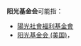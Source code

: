 '''阳光基金会'''可能指：
*[[陽光社會福利基金會|陽光社會福利基金會]]
*[[阳光基金会_(美国)|阳光基金会 (美国)]]，{{lang-en|Sunlight Foundation}}

{{消歧义|cat=五字消歧义}}